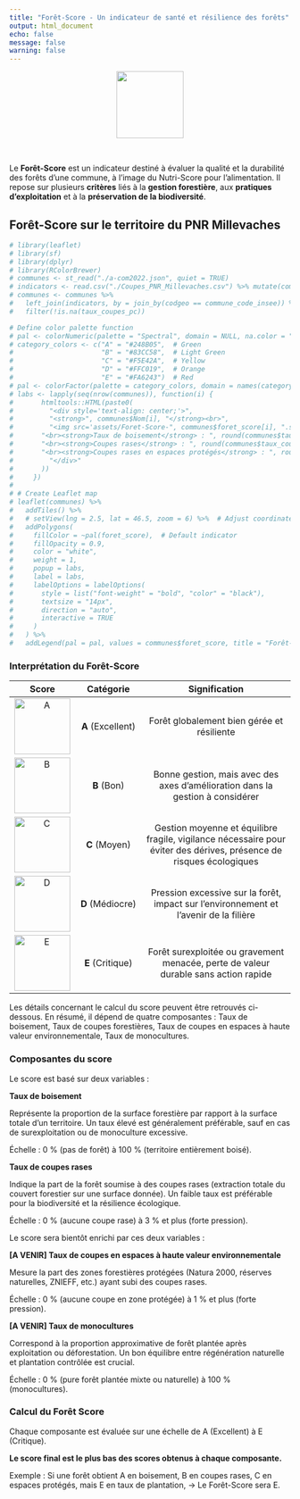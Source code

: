 ```yaml
---
title: "Forêt-Score - Un indicateur de santé et résilience des forêts"
output: html_document
echo: false
message: false
warning: false
---
```


<center>![](./assets/Foret-Score-A.svg){width="120"}</center>
<br>

Le **Forêt-Score** est un indicateur destiné à évaluer la qualité et la durabilité des forêts d’une commune, à l’image du Nutri-Score pour l’alimentation. Il repose sur plusieurs **critères** liés à la **gestion forestière**, aux **pratiques d’exploitation** et à la **préservation de la biodiversité**.


## Forêt-Score sur le territoire du PNR Millevaches

<!-- Cliquez sur une commune pour plus d'informations. -->

```r
# library(leaflet)
# library(sf)
# library(dplyr)
# library(RColorBrewer)
# communes <- st_read("./a-com2022.json", quiet = TRUE)
# indicators <- read.csv("./Coupes_PNR_Millevaches.csv") %>% mutate(commune_code_insee = as.character(commune_code_insee))
# communes <- communes %>% 
#   left_join(indicators, by = join_by(codgeo == commune_code_insee)) %>%
#   filter(!is.na(taux_coupes_pc))

```

```r
# Define color palette function
# pal <- colorNumeric(palette = "Spectral", domain = NULL, na.color = "transparent", reverse = TRUE)
# category_colors <- c("A" = "#248B05",  # Green
#                      "B" = "#83CC58",  # Light Green
#                      "C" = "#F5E42A",  # Yellow
#                      "D" = "#FFC019",  # Orange
#                      "E" = "#FA6243")  # Red
# pal <- colorFactor(palette = category_colors, domain = names(category_colors), na.color = "transparent")
# labs <- lapply(seq(nrow(communes)), function(i) {
#       htmltools::HTML(paste0(
#         "<div style='text-align: center;'>",
#         "<strong>", communes$Nom[i], "</strong><br>",
#         "<img src='assets/Foret-Score-", communes$foret_score[i], ".svg' width='100px' height='100px'>",
#       "<br><strong>Taux de boisement</strong> : ", round(communes$taux_boisement_pc[i], 2), " %",
#       "<br><strong>Coupes rases</strong> : ", round(communes$taux_coupes_pc[i], 2), " % par an",
#       "<br><strong>Coupes rases en espaces protégés</strong> : ", round(communes$taux_coupes_ep_pc[i], 2), " % par an",
#         "</div>"
#       ))
#     })
# 
# # Create Leaflet map
# leaflet(communes) %>% 
#   addTiles() %>% 
#   # setView(lng = 2.5, lat = 46.5, zoom = 6) %>%  # Adjust coordinates for your region
#   addPolygons(
#     fillColor = ~pal(foret_score),  # Default indicator
#     fillOpacity = 0.9,
#     color = "white",
#     weight = 1,
#     popup = labs,
#     label = labs,
#     labelOptions = labelOptions(
#       style = list("font-weight" = "bold", "color" = "black"),
#       textsize = "14px",
#       direction = "auto",
#       interactive = TRUE
#     )
#   ) %>%
#   addLegend(pal = pal, values = communes$foret_score, title = "Forêt-Score", opacity = 0.7)
```

### Interprétation du Forêt-Score

| Score | Catégorie | Signification |
|:---------------:|:---------------:|:------------------------------------:|
| ![A](./assets/Foret-Score-A.svg){width="100"} | **A** (Excellent) | Forêt globalement bien gérée et résiliente |
| ![B](./assets/Foret-Score-B.svg){width="100"} | **B** (Bon) | Bonne gestion, mais avec des axes d’amélioration dans la gestion à considérer |
| ![C](./assets/Foret-Score-C.svg){width="100"} | **C** (Moyen) | Gestion moyenne et équilibre fragile, vigilance nécessaire pour éviter des dérives, présence de risques écologiques |
| ![D](./assets/Foret-Score-D.svg){width="100"} | **D** (Médiocre) | Pression excessive sur la forêt, impact sur l’environnement et l’avenir de la filière |
| ![E](./assets/Foret-Score-E.svg){width="100"} | **E** (Critique) | Forêt surexploitée ou gravement menacée, perte de valeur durable sans action rapide |

Les détails concernant le calcul du score peuvent être retrouvés ci-dessous. En résumé, il dépend de quatre composantes : Taux de boisement, Taux de coupes forestières,
Taux de coupes en espaces à haute valeur environnementale, Taux de monocultures.


### Composantes du score

Le score est basé sur deux variables :

__Taux de boisement__

Représente la proportion de la surface forestière par rapport à la surface totale d’un territoire.
Un taux élevé est généralement préférable, sauf en cas de surexploitation ou de monoculture excessive.

Échelle : 0 % (pas de forêt) à 100 % (territoire entièrement boisé).

__Taux de coupes rases__

Indique la part de la forêt soumise à des coupes rases (extraction totale du couvert forestier sur une surface donnée). Un faible taux est préférable pour la biodiversité et la résilience écologique.

Échelle : 0 % (aucune coupe rase) à 3 % et plus (forte pression).


Le score sera bientôt enrichi par ces deux variables :

__[A VENIR] Taux de coupes en espaces à haute valeur environnementale__

Mesure la part des zones forestières protégées (Natura 2000, réserves naturelles, ZNIEFF, etc.)
ayant subi des coupes rases.

Échelle : 0 % (aucune coupe en zone protégée) à 1 % et plus (forte pression).

__[A VENIR] Taux de monocultures__

Correspond à la proportion approximative de forêt plantée après exploitation ou déforestation.
Un bon équilibre entre régénération naturelle et plantation contrôlée est crucial.

Échelle : 0 % (pure forêt plantée mixte ou naturelle) à 100 % (monocultures).


### Calcul du Forêt Score

Chaque composante est évaluée sur une échelle de A (Excellent) à E (Critique).

__Le score final est le plus bas des scores obtenus à chaque composante.__

Exemple :
Si une forêt obtient A en boisement, B en coupes rases, C en espaces protégés, mais E en taux de plantation,
→ Le Forêt-Score sera E.
